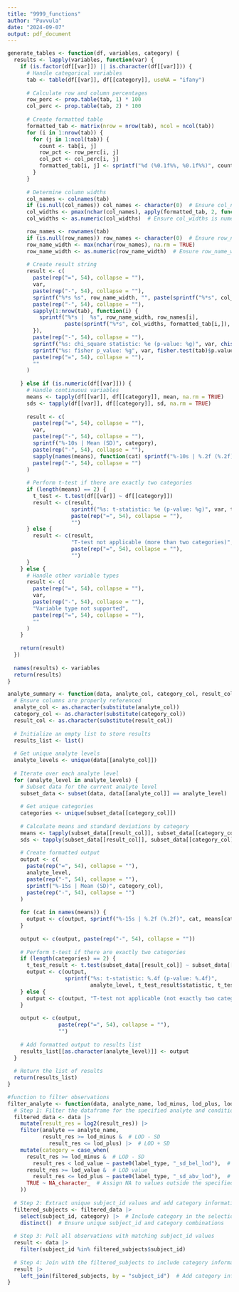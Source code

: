 ```yaml
---
title: "9999_functions"
author: "Puvvula"
date: "2024-09-07"
output: pdf_document
---
```


```r
generate_tables <- function(df, variables, category) {
  results <- lapply(variables, function(var) {
    if (is.factor(df[[var]]) || is.character(df[[var]])) {
      # Handle categorical variables
      tab <- table(df[[var]], df[[category]], useNA = "ifany")
      
      # Calculate row and column percentages
      row_perc <- prop.table(tab, 1) * 100
      col_perc <- prop.table(tab, 2) * 100
      
      # Create formatted table
      formatted_tab <- matrix(nrow = nrow(tab), ncol = ncol(tab))
      for (i in 1:nrow(tab)) {
        for (j in 1:ncol(tab)) {
          count <- tab[i, j]
          row_pct <- row_perc[i, j]
          col_pct <- col_perc[i, j]
          formatted_tab[i, j] <- sprintf("%d (%0.1f%%, %0.1f%%)", count, row_pct, col_pct)
        }
      }
      
      # Determine column widths
      col_names <- colnames(tab)
      if (is.null(col_names)) col_names <- character(0)  # Ensure col_names is not NULL
      col_widths <- pmax(nchar(col_names), apply(formatted_tab, 2, function(x) max(nchar(x), na.rm = TRUE)))
      col_widths <- as.numeric(col_widths)  # Ensure col_widths is numeric

      row_names <- rownames(tab)
      if (is.null(row_names)) row_names <- character(0)  # Ensure row_names is not NULL
      row_name_width <- max(nchar(row_names), na.rm = TRUE)
      row_name_width <- as.numeric(row_name_width)  # Ensure row_name_width is numeric
      
      # Create result string
      result <- c(
        paste(rep("=", 54), collapse = ""),
        var,
        paste(rep("-", 54), collapse = ""),
        sprintf("%*s %s", row_name_width, "", paste(sprintf("%*s", col_widths, col_names), collapse = "  |  ")),
        paste(rep("-", 54), collapse = ""),
        sapply(1:nrow(tab), function(i) {
          sprintf("%*s |  %s", row_name_width, row_names[i], 
                  paste(sprintf("%*s", col_widths, formatted_tab[i,]), collapse = "  |  "))
        }),
        paste(rep("-", 54), collapse = ""),
        sprintf("%s: chi_square statistic: %e (p-value: %g)", var, chisq.test(tab)$statistic, chisq.test(tab)$p.value),
        sprintf("%s: fisher p_value: %g", var, fisher.test(tab)$p.value),
        paste(rep("=", 54), collapse = ""),
        ""
      )
      
    } else if (is.numeric(df[[var]])) {
      # Handle continuous variables
      means <- tapply(df[[var]], df[[category]], mean, na.rm = TRUE)
      sds <- tapply(df[[var]], df[[category]], sd, na.rm = TRUE)
      
      result <- c(
        paste(rep("=", 54), collapse = ""),
        var,
        paste(rep("-", 54), collapse = ""),
        sprintf("%-10s | Mean (SD)", category),
        paste(rep("-", 54), collapse = ""),
        sapply(names(means), function(cat) sprintf("%-10s | %.2f (%.2f)", cat, means[cat], sds[cat])),
        paste(rep("-", 54), collapse = "")
      )
      
      # Perform t-test if there are exactly two categories
      if (length(means) == 2) {
        t_test <- t.test(df[[var]] ~ df[[category]])
        result <- c(result,
                    sprintf("%s: t-statistic: %e (p-value: %g)", var, t_test$statistic, t_test$p.value),
                    paste(rep("=", 54), collapse = ""),
                    "")
      } else {
        result <- c(result,
                    "T-test not applicable (more than two categories)",
                    paste(rep("=", 54), collapse = ""),
                    "")
      }
    } else {
      # Handle other variable types
      result <- c(
        paste(rep("=", 54), collapse = ""),
        var,
        paste(rep("-", 54), collapse = ""),
        "Variable type not supported",
        paste(rep("=", 54), collapse = ""),
        ""
      )
    }
    
    return(result)
  })
  
  names(results) <- variables
  return(results)
}

```

```r
analyte_summary <- function(data, analyte_col, category_col, result_col) {
  # Ensure columns are properly referenced
  analyte_col <- as.character(substitute(analyte_col))
  category_col <- as.character(substitute(category_col))
  result_col <- as.character(substitute(result_col))
  
  # Initialize an empty list to store results
  results_list <- list()
  
  # Get unique analyte levels
  analyte_levels <- unique(data[[analyte_col]])
  
  # Iterate over each analyte level
  for (analyte_level in analyte_levels) {
    # Subset data for the current analyte level
    subset_data <- subset(data, data[[analyte_col]] == analyte_level)
    
    # Get unique categories
    categories <- unique(subset_data[[category_col]])
    
    # Calculate means and standard deviations by category
    means <- tapply(subset_data[[result_col]], subset_data[[category_col]], mean, na.rm = TRUE)
    sds <- tapply(subset_data[[result_col]], subset_data[[category_col]], sd, na.rm = TRUE)
    
    # Create formatted output
    output <- c(
      paste(rep("=", 54), collapse = ""),
      analyte_level,
      paste(rep("-", 54), collapse = ""),
      sprintf("%-15s | Mean (SD)", category_col),
      paste(rep("-", 54), collapse = "")
    )
    
    for (cat in names(means)) {
      output <- c(output, sprintf("%-15s | %.2f (%.2f)", cat, means[cat], sds[cat]))
    }
    
    output <- c(output, paste(rep("-", 54), collapse = ""))
    
    # Perform t-test if there are exactly two categories
    if (length(categories) == 2) {
      t_test_result <- t.test(subset_data[[result_col]] ~ subset_data[[category_col]])
      output <- c(output,
                  sprintf("%s: t-statistic: %.4f (p-value: %.4f)", 
                          analyte_level, t_test_result$statistic, t_test_result$p.value))
    } else {
      output <- c(output, "T-test not applicable (not exactly two categories)")
    }
    
    output <- c(output, 
                paste(rep("=", 54), collapse = ""),
                "")
    
    # Add formatted output to results list
    results_list[[as.character(analyte_level)]] <- output
  }
  
  # Return the list of results
  return(results_list)
}
```

```r
#function to filter observations
filter_analyte <- function(data, analyte_name, lod_minus, lod_plus, lod_value, label_type) {
  # Step 1: Filter the dataframe for the specified analyte and condition
  filtered_data <- data |>
    mutate(result_res = log2(result_res)) |>
    filter(analyte == analyte_name,
           result_res >= lod_minus &  # LOD - SD
             result_res <= lod_plus) |>  # LOD + SD
    mutate(category = case_when(
      result_res >= lod_minus &  # LOD - SD
        result_res < lod_value ~ paste0(label_type, "_sd_bel_lod"),  # LOD value
      result_res >= lod_value &  # LOD value
        result_res <= lod_plus ~ paste0(label_type, "_sd_abv_lod"),  # LOD + SD
      TRUE ~ NA_character_  # Assign NA to values outside the specified ranges
    ))
  
  # Step 2: Extract unique subject_id values and add category information
  filtered_subjects <- filtered_data |>
    select(subject_id, category) |>  # Include category in the selection
    distinct()  # Ensure unique subject_id and category combinations
  
  # Step 3: Pull all observations with matching subject_id values
  result <- data |>
    filter(subject_id %in% filtered_subjects$subject_id)
  
  # Step 4: Join with the filtered_subjects to include category information
  result |>
    left_join(filtered_subjects, by = "subject_id")  # Add category information to the result
}
```

